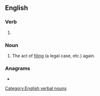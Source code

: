 ==English==

===Verb===
{{head|en|verb form}}

# {{present participle of|en|refile|nocat=1}}

===Noun===
{{en-noun}}

# The act of [[file|filing]] (a legal case, etc.) again.

===Anagrams===
* {{anagrams|en|a=efgiilnr|fliering|flingier|life ring|relifing}}

[[Category:English verbal nouns]]